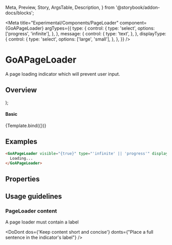 
  Meta,
  Preview,
  Story,
  ArgsTable,
  Description,
} from '@storybook/addon-docs/blocks';

<Meta
  title="Experimental/Components/PageLoader"
  component={GoAPageLoader}
  argTypes={{
    type: {
      control: {
        type: 'select',
        options: ['progress', 'infinite'],
      },
    },
    message: {
      control: {
        type: 'text',
      },
    },
    displayType: {
      control: {
        type: 'select',
        options: ['large', 'small'],
      },
    },
  }}
/>

# GoAPageLoader

A page loading indicator which will prevent user input.

## Overview

  <div>
    <GoAPageLoader {...args} />
  </div>
);

#### Basic

<Canvas>
  <Story
    name="Variants"
    height={200}
    args={{
      visible: true,
      message: 'Loading...',
      type: 'infinite',
      pagelock: false,
      displayType: 'large'
    }}
  >
    {Template.bind({})}
  </Story>
</Canvas>

## Examples

```html
<GoAPageLoader visible="{true}" type="'infinite' || 'progress'" displayType="'large' || 'small'">
  Loading...
</GoAPageLoader>
```

## Properties

<Description of={GoAPageLoader} />
<ArgsTable of={GoAPageLoader} />

## Usage guidelines

### PageLoader content

A page loader must contain a label

<DoDont
  dos={'Keep content short and concise'}
  donts={"Place a full sentence in the indicator's label"}
/>
